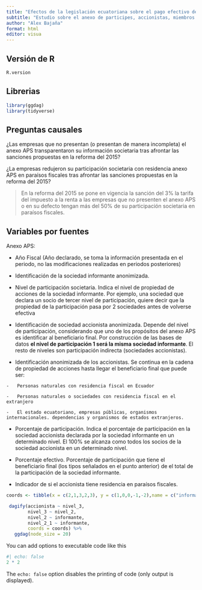 ```yaml
---
title: "Efectos de la legislación ecuatoriana sobre el pago efectivo del impuesto a la renta"
subtitle: "Estudio sobre el anexo de participes, accionistas, miembros de directorio y administratores (APS) en el periodo 2012 - 2020"
author: "Alex Bajaña"
format: html
editor: visua
---
```


## Versión de R

```r

R.version
```

## Librerias

```r

library(ggdag)
library(tidyverse)

```

## Preguntas causales

¿Las empresas que no presentan (o presentan de manera incompleta) el anexo APS transparentaron su información societaria tras afrontar las sanciones propuestas en la reforma del 2015?

¿La empresas redujeron su participación societaria con residencia anexo APS en paraísos fiscales tras afrontar las sanciones propuestas en la reforma del 2015?

> En la reforma del 2015 se pone en vigencia la sanción del 3% la tarifa del impuesto a la renta a las empresas que no presenten el anexo APS o en su defecto tengan más del 50% de su participación societaria en paraísos fiscales.

## Variables por fuentes

Anexo APS:

-   Año Fiscal (Año declarado, se toma la información presentada en el periodo, no las modificaciones realizadas en periodos posteriores)

-   Identificación de la sociedad informante anonimizada.

-   Nivel de participación societaria. Indica el nivel de propiedad de acciones de la sociedad informante. Por ejemplo, una sociedad que declara un socio de tercer nivel de participación, quiere decir que la propiedad de la participación pasa por 2 sociedades antes de volverse efectiva

-   Identificación de sociedad accionista anonimizada. Depende del nivel de participación, considerando que uno de los propósitos del anexo APS es identificar al beneficiario final. Por construcción de las bases de datos **el nivel de participación 1 será la misma sociedad informante**. El resto de niveles son participación indirecta (sociedades accionistas).

-   Identificación anonimizada de los accionistas. Se continua en la cadena de propiedad de acciones hasta llegar el beneficiario final que puede ser:

<!-- -->

    -   Personas naturales con residencia fiscal en Ecuador

    -   Personas naturales o sociedades con residencia fiscal en el extranjero

    -   El estado ecuatoriano, empresas públicas, organismos internacionales. dependencias y organismos de estados extranjeros.

-   Porcentaje de participación. Indica el porcentaje de participación en la sociedad accionista declarada por la sociedad informante en un determinado nivel. El 100% se alcanza como todos los socios de la sociedad accionista en un determinado nivel.

-   Porcentaje efectivo. Porcentaje de participación que tiene el beneficiario final (los tipos señalados en el punto anterior) de el total de la participación de la sociedad informante.

-   Indicador de si el accionista tiene residencia en paraísos fiscales.

```r

coords <- tibble(x = c(2,1,3,2,3), y = c(1,0,0,-1,-2),name = c("informante","nivel_2","nivel_2_1","nivel_3","accionista"))

 dagify(accionista ~ nivel_3,
        nivel_3 ~ nivel_2,
        nivel_2 ~ informante,
        nivel_2_1 ~ informante,
        coords = coords) %>% 
   ggdag(node_size = 20)

```

You can add options to executable code like this

```r
#| echo: false
2 * 2
```

The `echo: false` option disables the printing of code (only output is displayed).
